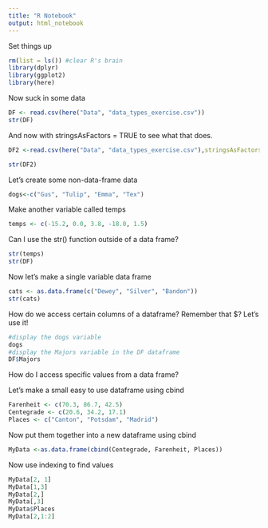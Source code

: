 ```yaml
---
title: "R Notebook"
output: html_notebook
---
```


Set things up

```r
rm(list = ls()) #clear R's brain
library(dplyr)
library(ggplot2)
library(here)
```

Now suck in some data

```r
DF <- read.csv(here("Data", "data_types_exercise.csv"))
str(DF)
```

And now with stringsAsFactors = TRUE to see what that does.

```r
DF2 <-read.csv(here("Data", "data_types_exercise.csv"),stringsAsFactors = TRUE)

str(DF2)
```

Let's create some non-data-frame data

```r
dogs<-c("Gus", "Tulip", "Emma", "Tex")
```

Make another variable called temps
```r
temps <- c(-15.2, 0.0, 3.8, -18.0, 1.5)
```
Can I use the str() function outside of a data frame?

```r
str(temps)
str(DF)
```
Now let's make a single variable data frame
```r
cats <- as.data.frame(c("Dewey", "Silver", "Bandon"))
str(cats)
```

How do we access certain columns of a dataframe?
Remember that $? Let's use it!

```r
#display the dogs variable
dogs
#display the Majors variable in the DF dataframe
DF$Majors
```
How do I access specific values from a data frame?

Let's make a small easy to use dataframe using cbind

```r
Farenheit <- c(70.3, 86.7, 42.5)
Centegrade <- c(20.6, 34.2, 17.1)
Places <- c("Canton", "Potsdam", "Madrid")
```
Now put them together into a new dataframe using cbind
```r
MyData <-as.data.frame(cbind(Centegrade, Farenheit, Places))
```

Now use indexing to find values

```r
MyData[2, 1]
MyData[1,3]
MyData[2,]
MyData[,3]
MyData$Places
MyData[2,1:2]
```






